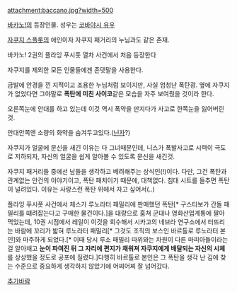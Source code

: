attachment:baccano.jpg?width=500

[[바카노!]]의 등장인물. 성우는 [[코바야시 유우]]

[[자쿠지 스플롯]]의 애인이자 자쿠지 패거리의 누님과도 같은 존재. 

바카노! 2권의 플라잉 푸시풋 열차 사건에서 처음 등장한다

자쿠지를 제외한 모든 인물들에겐 존댓말을 사용한다.

금발에 안경을 낀 지적이고 조용한 누님처럼 보이지만, 사실 엄청난 폭탄광. 옆에 자쿠지가 없었다면 그야말로 '''폭탄에 미친 사이코'''같은 모습을 자주 보여줬을 것이라 한다. 

오른쪽눈에 안대를 하고 있는데 이것 역시 폭약을 만지다가 사고로 한쪽눈을 잃어버린것. 

안대안쪽엔 소량의 화약을 숨겨두고있다.([[닌자]]?)

자쿠지가 얼굴에 문신을 새긴 이유는 다 그녀때문인데, 니스가 폭발사고로 시력이 극도로 저하되자, 자신의 얼굴을 쉽게 알아볼 수 있도록 문신을 새긴것.

자쿠지 패거리들 중에선 남들을 생각하고 베려해주는 상식인(!)이다. 다만, 그건 폭탄과 관계없는 안건의 이야기이고, 폭탄 패치이기 때문에, 대책없다. 침대 시트를 들추면 폭탄이 널려있다. 이유는 사랑스런 폭탄 위에서 자고 싶어서(..)

플라잉 푸시풋 사건에서 체스가 루노라터 패밀리에 판매했던 폭탄[* 구스타보가 간돌 패밀리를 떄려잡는다고 구매한 물건이다.]을 대량으로 훔쳐 군대나 영화산업계통에 팔아먹었는데, 10권 시점에서 레일이 이것을 회수해서 시카고의 네브라 연구소에서 터뜨리는 바람에 꼬리가 밟혀 루노라터 패밀리[* 그것도 조직의 보스인 바르톨로 루노라터 본인]와 마주하게 되었다.[* 이때 당시 루소 패밀리 따위와는 차원이 다른 마피아들이라는걸 알아채고 '''눈이 파여진 뒤 그 자리에 편지가 채워져 자쿠지에게 배달되는 자신의 시체'''를 상상했을 정도로 공포에 질렸다.]다행히 바르톨로 본인은 그 폭탄을 생각 난 김에 찾는 수준으로 중요하게 생각하지 않았기에 어찌어찌 잘 넘어갔다.

[[추가바람]]
